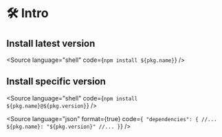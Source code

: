 
<Meta title="Docs/Intro" />

# 🛠️ Intro

## Install latest version

<Source language="shell" code={`npm install ${pkg.name}`} />

## Install specific version

<Source language="shell" code={`npm install ${pkg.name}@${pkg.version}`} />

<Source
  language="json"
  format={true}
  code={`
  "dependencies": {
      //...
      ${pkg.name}: "${pkg.version}"
      //...
  }`}
/>
